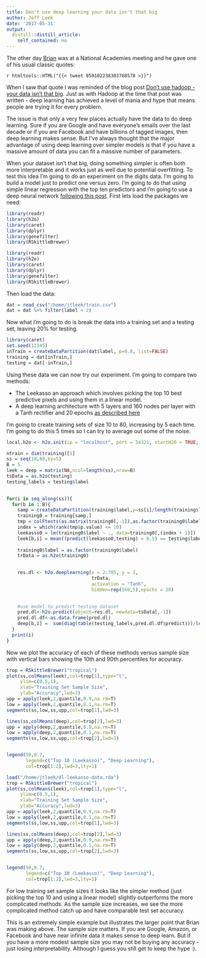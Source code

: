 ```yaml
---
title: Don't use deep learning your data isn't that big
author: Jeff Leek
date: '2017-05-31'
output:
  distill::distill_article:
    self_contained: no
---
```




The other day [Brian](https://twitter.com/tenuredbcaffo) was at a National Academies meeting and he gave one of his usual classic quotes:

`r htmltools::HTML("{{< tweet 859102238303768578 >}}")`

When I saw that quote I was reminded of the blog post [Don't use hadoop - your data isn't that big](https://www.chrisstucchio.com/blog/2013/hadoop_hatred.html). Just as with Hadoop at the time that post was written - deep learning has achieved a level of mania and hype that means people are trying it for every problem. 

The issue is that only a very few places actually have the data to do deep learning. Sure if you are Google and have everyone's emails over the last decade or if you are Facebook and have billions of tagged images, then deep learning makes sense. But I've always thought that the major advantage of using deep learning over simpler models is that if you have a massive amount of data you can fit a massive number of parameters. 

When your dataset isn't that big, doing something simpler is often both more interpretable and it works just as well due to potential overfitting. To test this idea I'm going to do an experiment on the digits data. I'm going to build a model just to predict one versus zero. I'm going to do that using simple linear regression with the top ten predictors and I'm going to use a deep neural network [following this post](https://kuanhoong.wordpress.com/2016/02/01/r-and-deep-learning-cnn-for-handwritten-digits-recognition/). First lets load the packages we need: 

```r
library(readr)
library(h2o)
library(caret)
library(dplyr)
library(genefilter)
library(RSkittleBrewer)
```



```r
library(readr)
library(h2o)
library(caret)
library(dplyr)
library(genefilter)
library(RSkittleBrewer)
```

Then load the data: 

```r
dat = read_csv("/home/jtleek/train.csv")
dat = dat %>% filter(label < 2)
```

Now what I'm going to do is break the data into a training set and a testing set, leaving 20% for testing. 

```r
library(caret)
set.seed(12345)
inTrain = createDataPartition(dat$label, p=0.8, list=FALSE)
training = dat[inTrain,]
testing = dat[-inTrain,]
```


Using these data we can now try our experiment. I'm going to compare two methods:

* The Leekasso  an approach which involves picking the top 10 best predictive pixels and using them in a linear model.
* A deep learning architecture with 5 layers and 160 nodes per layer with a Tanh rectifier and 20 epochs [as described here](https://kuanhoong.wordpress.com/2016/02/01/r-and-deep-learning-cnn-for-handwritten-digits-recognition/)

I'm going to create training sets of size 10 to 80, increasing by 5 each time. I'm going to do this 5 times so I can try to average out some of the noise. 

```r
local.h2o <- h2o.init(ip = "localhost", port = 54321, startH2O = TRUE, nthreads=-1)

ntrain = dim(training)[1]
ss = seq(10,80,by=5)
B = 5
leek = deep = matrix(NA,ncol=length(ss),nrow=B)
tsData = as.h2o(testing)
testing_labels = testing$label

    
for(i in seq_along(ss)){
  for(b in 1:B){
    samp = createDataPartition(training$label,p=ss[i]/length(training$label))$Resample1
    training0 = training[samp,]
    tmp = colFtests(as.matrix(training0[,-1]),as.factor(training0$label))
    index = which(rank(tmp$p.value) <= 10)
    leekasso0 = lm(training0$label ~ ., data=training0[,(index + 1)])
    leek[b,i] = mean((predict(leekasso0,testing) > 0.5) == testing$label)
        
    training0$label = as.factor(training0$label)
    trData = as.h2o(training0)
    

    res.dl <- h2o.deeplearning(x = 2:785, y = 1, 
                               trData, 
                               activation = "Tanh",
                               hidden=rep(160,5),epochs = 20)

    
    #use model to predict testing dataset
    pred.dl<-h2o.predict(object=res.dl, newdata=tsData[,-1])
    pred.dl.df<-as.data.frame(pred.dl)
    deep[b,i] =  sum(diag(table(testing_labels,pred.dl.df$predict)))/length(testing_labels)
  }
  print(i)
}

```

Now we plot the accuracy of each of these methods versus sample size with vertical bars showing the 10th and 90th percentiles for accuracy. 

```r
trop = RSkittleBrewer("tropical")
plot(ss,colMeans(leek),col=trop[1],type="l",
     ylim=c(0.5,1),
     xlab="Training Set Sample Size",
     ylab="Accuracy",lwd=3)
upp = apply(leek,2,quantile,0.9,na.rm=T)
low = apply(leek,2,quantile,0.1,na.rm=T)
segments(ss,low,ss,upp,col=trop[1],lwd=3)

lines(ss,colMeans(deep),col=trop[2],lwd=3)
upp = apply(deep,2,quantile,0.9,na.rm=T)
low = apply(deep,2,quantile,0.1,na.rm=T)
segments(ss,low,ss,upp,col=trop[2],lwd=3)


legend(50,0.7,
       legend=c("Top 10 (Leekasso)", "Deep Learning"),
       col=trop[1:2],lwd=3,lty=1)
```


```r
load("/home/jtleek/dl-leekasso-data.rda")
trop = RSkittleBrewer("tropical")
plot(ss,colMeans(leek),col=trop[1],type="l",
     ylim=c(0.5,1),
     xlab="Training Set Sample Size",
     ylab="Accuracy",lwd=3)
upp = apply(leek,2,quantile,0.9,na.rm=T)
low = apply(leek,2,quantile,0.1,na.rm=T)
segments(ss,low,ss,upp,col=trop[1],lwd=3)

lines(ss,colMeans(deep),col=trop[2],lwd=3)
upp = apply(deep,2,quantile,0.9,na.rm=T)
low = apply(deep,2,quantile,0.1,na.rm=T)
segments(ss,low,ss,upp,col=trop[2],lwd=3)


legend(50,0.7,
       legend=c("Top 10 (Leekasso)", "Deep Learning"),
       col=trop[1:2],lwd=3,lty=1)
```

For low training set sample sizes it looks like the simpler method (just picking the top 10 and using a linear model) slightly outperforms the more complicated methods. As the sample size increases, we see the more complicated method catch up and have comparable test set accuracy. 


This is an extremely simple example but illustrates the larger point that Brian was making above. The sample size matters. If you are Google, Amazon, or Facebook and have near infinite data it makes sense to deep learn. But if you have a more modest sample size you may not be buying any accuracy - just losing interpretability. Although I guess you still get to keep the hype :). 
